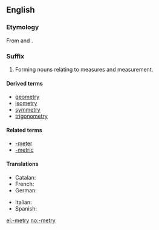 ==English==

===Etymology===
From {{term|-meter}} and {{term|-y}}.

===Suffix===
{{en-suffix|sort=metry}}

# Forming nouns relating to measures and measurement.

====Derived terms====
* [[geometry]]
* [[isometry]]
* [[symmetry]]
* [[trigonometry]]

====Related terms====
* [[-meter]]
* [[-metric]]

====Translations====
{{trans-top|forming nouns relating to measures and measurement}}
* Catalan: {{t-|ca|-metria|f}}
* French: {{t+|fr|-métrie|f}}
* German: {{t-|de|-metrie}}
{{trans-mid}}
* Italian: {{t-|it|-metria|f}}
* Spanish: {{t-|es|-metría|f}}
{{trans-bottom}}

[[el:-metry]]
[[no:-metry]]